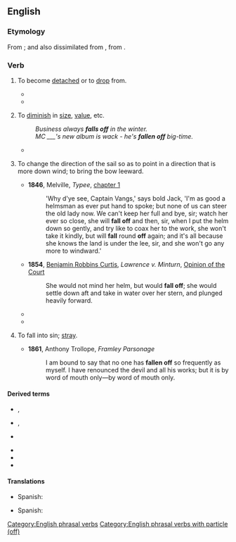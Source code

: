 {{also|falloff|fall-off}}
==English==

===Etymology===
From {{af|en|fall|off|nocat=1}}; and also dissimilated from {{der|en|enm|offallen|t=to destroy, defeat, ruin, fail}}, from {{der|en|ang|offeallan|t=to fall upon, destroy}}.

===Verb===
{{en-verb|fall<,,fell,fallen> off}}

# {{lb|en|transitive|and|intransitive}} To become [[detached]] or to [[drop]] from.
#: {{ux|en|A button '''fell off''' my coat.}}
#* {{quote-text|en|year=1900|author=L. Frank Baum|title=The Wonderful Wizard of Oz|chapter=23|passage=Dorothy stood up and found she was in her stocking-feet. For the Silver Shoes had '''fallen off''' in her flight through the air, and were lost forever in the desert.}}
#* {{quote-journal|en|year=1960|month=December|title=Talking of Trains: B.R. safety in 1959|journal=Trains Illustrated|page=708|text=There were, however, 34 deaths among passengers in movement accidents, due mainly to misadventure and carelessness when entering and leaving trains in motion, '''falling off''' platforms and out of carriages, and opening and closing carriage doors.}}
# {{lb|en|intransitive}} To [[diminish]] in [[size]], [[value]], etc.
#: ''Business always '''falls off''' in the winter.''
#: ''MC ___'s new album is wack - he's '''fallen off''' big-time.''
#* {{quote-av|en|year=2021|author={{w|Lil Nas X}}|title=THE MONTERO SHOW|url=https://www.youtube.com/watch?v=TZ0-Cdtj4KU|text="Ratio. YoungBoy is better." "What?" "Make better music. You '''fell off'''."}}
# {{lb|en|nautical}} To change the direction of the sail so as to point in a direction that is more down wind; to bring the bow leeward.
#* '''1846''', Melville, ''Typee'', [[s:Typee/Chapter 1|chapter 1]]
#*: 'Why d'ye see, Captain Vangs,' says bold Jack, 'I'm as good a helmsman as ever put hand to spoke; but none of us can steer the old lady now. We can't keep her full and bye, sir; watch her ever so close, she will '''fall off''' and then, sir, when I put the helm down so gently, and try like to coax her to the work, she won't take it kindly, but will '''fall''' round '''off''' again; and it's all because she knows the land is under the lee, sir, and she won't go any more to windward.'
#* '''1854''', [[w:Benjamin Robbins Curtis|Benjamin Robbins Curtis]], ''Lawrence v. Minturn'', [[s:Lawrence v. Minturn/Opinion of the Court|Opinion of the Court]]
#*: She would not mind her helm, but would '''fall off'''; she would settle down aft and take in water over her stern, and plunged heavily forward.
#* {{quote-book|1=en|year=1886|translator=H.L. Br&aelig;kstad|author=Peter Christen Asbj&oslash;rnsen|authorlink=Peter Christen Asbj&oslash;rnsen|title=Folk and Fairy Tales|page=182|passage=The pilot-boy, who was on the look-out forward, and was keeping the boat from '''falling off''' by using the starboard oar, as the current went in a westerly direction, answered that he thought "it went a little easier forward."}}
#* {{quote-book|en|year=1898|author=Kipling|title=[[s:The Burning of the Sarah Sands|The Burning of the Sarah Sands]]|passage=There was the constant danger of the ship, now- broadside on to the heavy seas, '''falling off''' before the heavy wind, and leading the flames forward again.}}
# {{lb|en|intransitive}} To fall into sin; [[stray]].
#* '''1861''', Anthony Trollope, ''Framley Parsonage''
#*: I am bound to say that no one has '''fallen off''' so frequently as myself. I have renounced the devil and all his works; but it is by word of mouth only—by word of mouth only.

====Derived terms====
{{rel-top|Terms derived from ''fall off''}}
* {{l|en|falling off}}, {{l|en|falling-off}}<!--noun-->
* {{l|en|fall-off}}, {{l|en|falloff}}<!--noun-->
* {{l|en|fall off the back of a lorry}}
{{rel-mid}}
* {{l|en|fall off the turnip truck}}
* {{l|en|fall off the wagon}}
* {{l|en|the wheels fell off}}<!--figurative sense is idiomatic-->
{{rel-bottom}}

====Translations====
{{trans-top|To become detached or to drop from.}}
* Spanish: {{t+|es|caer}}
{{trans-mid}}
{{trans-bottom}}

{{trans-top|To diminish in size, value, etc.}}
* Spanish: {{t+|es|caer}}
{{trans-mid}}
{{trans-bottom}}

{{trans-top|To change the direction of the sail so as to point in a direction that is more down wind; to bring the bow leeward.}}
{{trans-mid}}
{{trans-bottom}}

[[Category:English phrasal verbs]]
[[Category:English phrasal verbs with particle (off)]]
